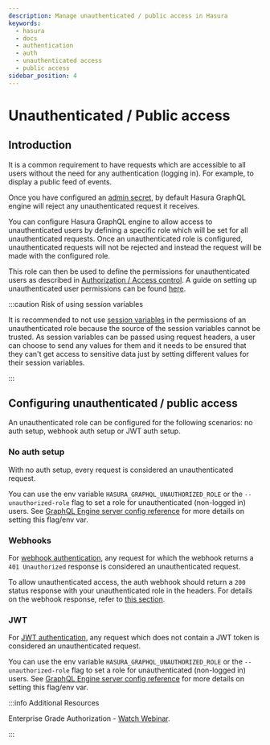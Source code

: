 ```yaml
---
description: Manage unauthenticated / public access in Hasura
keywords:
  - hasura
  - docs
  - authentication
  - auth
  - unauthenticated access
  - public access
sidebar_position: 4
---
```


# Unauthenticated / Public access

## Introduction

It is a common requirement to have requests which are accessible to all
users without the need for any authentication (logging in). For example,
to display a public feed of events.

Once you have configured an [admin secret](/deployment/securing-graphql-endpoint.mdx),
by default Hasura GraphQL engine will reject any unauthenticated request
it receives.

You can configure Hasura GraphQL engine to allow access to
unauthenticated users by defining a specific role which will be set for
all unauthenticated requests. Once an unauthenticated role is
configured, unauthenticated requests will not be rejected and instead
the request will be made with the configured role.

This role can then be used to define the permissions for unauthenticated
users as described in [Authorization / Access control](/auth/authorization/index.mdx). A guide on setting up
unauthenticated user permissions can be found
[here](/auth/authorization/common-roles-auth-examples.mdx#anonymous-users-example).

:::caution Risk of using session variables

It is recommended to not use
[session variables](/auth/authorization/roles-variables.mdx#dynamic-session-variables) in the permissions of an
unauthenticated role because the source of the session variables cannot
be trusted. As session variables can be passed using request headers, a
user can choose to send any values for them and it needs to be ensured
that they can't get access to sensitive data just by setting different
values for their session variables.

:::

## Configuring unauthenticated / public access

An unauthenticated role can be configured for the following scenarios:
no auth setup, webhook auth setup or JWT auth setup.

### No auth setup

With no auth setup, every request is considered an unauthenticated
request.

You can use the env variable `HASURA_GRAPHQL_UNAUTHORIZED_ROLE` or the
`--unauthorized-role` flag to set a role for unauthenticated (non-logged
in) users. See [GraphQL Engine server config reference](/deployment/graphql-engine-flags/reference.mdx) for more details on setting this
flag/env var.

### Webhooks

For [webhook authentication](/auth/authentication/webhook.mdx), any request for which the
webhook returns a `401 Unauthorized` response is considered an
unauthenticated request.

To allow unauthenticated access, the auth webhook should return a `200`
status response with your unauthenticated role in the headers. For
details on the webhook response, refer to
[this section](/auth/authentication/webhook.mdx#webhook-response).

### JWT

For [JWT authentication](/auth/authentication/jwt.mdx), any request which does not contain
a JWT token is considered an unauthenticated request.

You can use the env variable `HASURA_GRAPHQL_UNAUTHORIZED_ROLE` or the
`--unauthorized-role` flag to set a role for unauthenticated (non-logged
in) users. See [GraphQL Engine server config reference](/deployment/graphql-engine-flags/reference.mdx) for more details on setting this
flag/env var.

:::info Additional Resources

Enterprise Grade Authorization - [Watch Webinar](https://hasura.io/events/webinar/authorization-modeling-hasura/?pg=docs&plcmt=body&cta=watch-webinar&tech=).

:::
